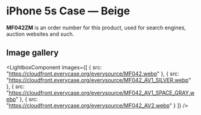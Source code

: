 
# iPhone 5s Case — Beige

<Callout type='info' emoji='👉🏻'>**MF042ZM** is an order number for this product, used for search engines, auction websites and such.</Callout>

## Image gallery

<LightboxComponent
    images={[
      {
        src: "https://cloudfront.everycase.org/everysource/MF042.webp"
      },
      {
        src: "https://cloudfront.everycase.org/everysource/MF042_AV1_SILVER.webp"
      },
      {
        src: "https://cloudfront.everycase.org/everysource/MF042_AV1_SPACE_GRAY.webp"
      },
      {
        src: "https://cloudfront.everycase.org/everysource/MF042_AV2.webp"
      }
    ]}
  />

